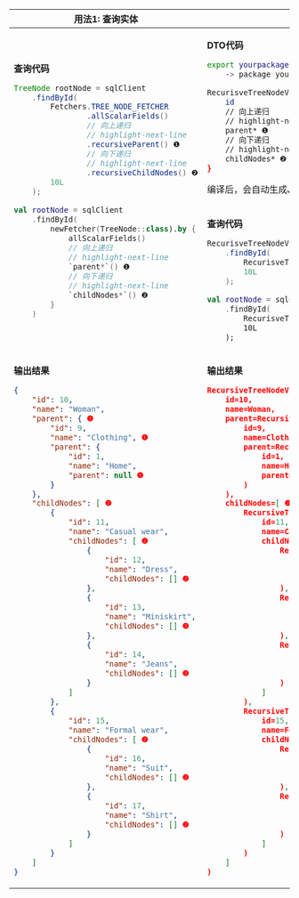 
<table>
<thead>
<tr>
<th>用法1: 查询实体</th>
<th>用法2: 查询DTO</th>
</tr>
</thead>
<tbody>
<tr>
<td rowspan="2">

**查询代码**

<Tabs groupId="language">
<TabItem value="java" label="Java">

```java
TreeNode rootNode = sqlClient
    .findById(
        Fetchers.TREE_NODE_FETCHER
                .allScalarFields()
                // 向上递归
                // highlight-next-line
                .recursiveParent() ❶
                // 向下递归
                // highlight-next-line
                .recursiveChildNodes() ❷
        10L
    );
```

</TabItem>
<TabItem value="kotlin" label="Kotlin">

```kotlin
val rootNode = sqlClient
    .findById(
        newFetcher(TreeNode::class).by {
            allScalarFields()
            // 向上递归
            // highlight-next-line
            `parent*`() ❶
            // 向下递归
            // highlight-next-line
            `childNodes*`() ❷
        }
    )
```

</TabItem>
</Tabs>
</td>
<td>

**DTO代码**

```sh
export yourpackage.TreeNode 
    -> package yourpackage.dto;

RecurisveTreeNodeView {
    id
    // 向上递归
    // highlight-next-line
    parent* ❶
    // 向下递归
    // highlight-next-line
    childNodes* ❷
}
```

编译后，会自动生成Java/Kotlin类型`RecurisveTreeNodeView`

</td>
</tr>
<tr>
<td>

**查询代码**

<Tabs groupId="language">
<TabItem value="java" label="Java">

```java
RecurisveTreeNodeView rootNode = sqlClient
    .findById(
        RecurisveTreeNodeView.class,
        10L
    );
```

</TabItem>
<TabItem value="kotlin" label="Kotlin">

```kotlin
val rootNode = sqlClient
    .findById(
        RecurisveTreeNodeView::class,
        10L
    );
```

</TabItem>
</Tabs>
</td>
</tr>

<tr>
<td>

**输出结果**

```json
{
    "id": 10,
    "name": "Woman",
    "parent": { ❶
        "id": 9,
        "name": "Clothing", ❶
        "parent": {
            "id": 1,
            "name": "Home",
            "parent": null ❶
        }
    },
    "childNodes": [ ❷
        {
            "id": 11,
            "name": "Casual wear",
            "childNodes": [ ❷
                {
                    "id": 12,
                    "name": "Dress",
                    "childNodes": [] ❷
                },
                {
                    "id": 13,
                    "name": "Miniskirt",
                    "childNodes": [] ❷
                },
                {
                    "id": 14,
                    "name": "Jeans",
                    "childNodes": [] ❷
                }
            ]
        },
        {
            "id": 15,
            "name": "Formal wear",
            "childNodes": [ ❷
                {
                    "id": 16,
                    "name": "Suit",
                    "childNodes": [] ❷
                },
                {
                    "id": 17,
                    "name": "Shirt",
                    "childNodes": [] ❷
                }
            ]
        }
    ]
}
```

</td>
<td>

**输出结果**

```json
RecursiveTreeNodeView(
    id=10, 
    name=Woman, 
    parent=RecursiveTreeNodeView.TargetOf_parent( ❶
        id=9, 
        name=Clothing, 
        parent=RecursiveTreeNodeView.TargetOf_parent( ❶
            id=1, 
            name=Home, 
            parent=null ❶
        )
    ), 
    childNodes=[ ❷
        RecursiveTreeNodeView.TargetOf_childNodes(
            id=11, 
            name=Casual wear, 
            childNodes=[ ❷
                RecursiveTreeNodeView.TargetOf_childNodes(
                    id=12, 
                    name=Dress, 
                    childNodes=[] ❷
                ), 
                RecursiveTreeNodeView.TargetOf_childNodes(
                    id=13, 
                    name=Miniskirt, 
                    childNodes=[] ❷
                ), 
                RecursiveTreeNodeView.TargetOf_childNodes(
                    id=14, 
                    name=Jeans, 
                    childNodes=[] ❷
                )
            ]
        ), 
        RecursiveTreeNodeView.TargetOf_childNodes(
            id=15, 
            name=Formal wear, 
            childNodes=[ ❷
                RecursiveTreeNodeView.TargetOf_childNodes(
                    id=16, 
                    name=Suit, 
                    childNodes=[] ❷
                ), 
                RecursiveTreeNodeView.TargetOf_childNodes(
                    id=17, 
                    name=Shirt, 
                    childNodes=[] ❷
                )
            ]
        )
    ]
)
```

</td>
</tr>
</tbody>
</table>